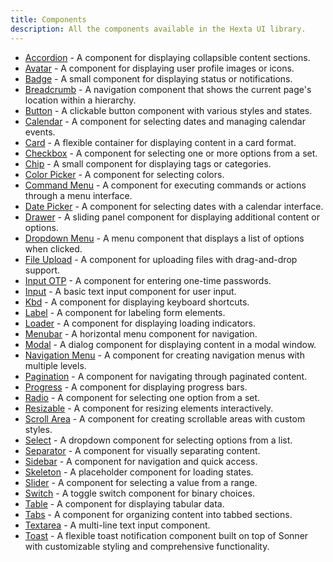```yaml
---
title: Components
description: All the components available in the Hexta UI library.
---
```


- [Accordion](/docs/ui/accordion) - A component for displaying collapsible content sections.
- [Avatar](/docs/ui/avatar) - A component for displaying user profile images or icons.
- [Badge](/docs/ui/badge) - A small component for displaying status or notifications.
- [Breadcrumb](/docs/ui/breadcrumb) - A navigation component that shows the current page's location within a hierarchy.
- [Button](/docs/ui/button) - A clickable button component with various styles and states.
- [Calendar](/docs/ui/calender) - A component for selecting dates and managing calendar events.
- [Card](/docs/ui/card) - A flexible container for displaying content in a card format.
- [Checkbox](/docs/ui/checkbox) - A component for selecting one or more options from a set.
- [Chip](/docs/ui/chip) - A small component for displaying tags or categories.
- [Color Picker](/docs/ui/color-picker) - A component for selecting colors.
- [Command Menu](/docs/ui/command-menu) - A component for executing commands or actions through a menu interface.
- [Date Picker](/docs/ui/date-picker) - A component for selecting dates with a calendar interface.
- [Drawer](/docs/ui/drawer) - A sliding panel component for displaying additional content or options.
- [Dropdown Menu](/docs/ui/dropdown-menu) - A menu component that displays a list of options when clicked.
- [File Upload](/docs/ui/file-upload) - A component for uploading files with drag-and-drop support.
- [Input OTP](/docs/ui/input-otp) - A component for entering one-time passwords.
- [Input](/docs/ui/input) - A basic text input component for user input.
- [Kbd](/docs/ui/kbd) - A component for displaying keyboard shortcuts.
- [Label](/docs/ui/label) - A component for labeling form elements.
- [Loader](/docs/ui/loader) - A component for displaying loading indicators.
- [Menubar](/docs/ui/menubar) - A horizontal menu component for navigation.
- [Modal](/docs/ui/modal) - A dialog component for displaying content in a modal window.
- [Navigation Menu](/docs/ui/navigation-menu) - A component for creating navigation menus with multiple levels.
- [Pagination](/docs/ui/pagination) - A component for navigating through paginated content.
- [Progress](/docs/ui/progress) - A component for displaying progress bars.
- [Radio](/docs/ui/radio) - A component for selecting one option from a set.
- [Resizable](/docs/ui/resizable) - A component for resizing elements interactively.
- [Scroll Area](/docs/ui/scroll-area) - A component for creating scrollable areas with custom styles.
- [Select](/docs/ui/select) - A dropdown component for selecting options from a list.
- [Separator](/docs/ui/separator) - A component for visually separating content.
- [Sidebar](/docs/ui/sidebar) - A component for navigation and quick access.
- [Skeleton](/docs/ui/skeleton) - A placeholder component for loading states.
- [Slider](/docs/ui/slider) - A component for selecting a value from a range.
- [Switch](/docs/ui/switch) - A toggle switch component for binary choices.
- [Table](/docs/ui/table) - A component for displaying tabular data.
- [Tabs](/docs/ui/tabs) - A component for organizing content into tabbed sections.
- [Textarea](/docs/ui/textarea) - A multi-line text input component.
- [Toast](/docs/ui/toast) - A flexible toast notification component built on top of Sonner with customizable styling and comprehensive functionality.
